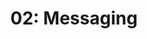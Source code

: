 ---
title: '02: Messaging'
summary: |
    Establish and blueprint how Ficus messages -- that is, how it communicates its value to its clients and audiences across various channels. Produces the Ficus Brand Narrative.
start: 2025-02-10
duration: 5 days
owner:
    image: '@images/avatars/kb.jpg'
    title: kb
status: slated
details:
    -
        title: Activities
        body: |
            - Host one stakeholder session to establish Ficus messaging framework
            - Delineate Ficus' target audiences(s)
            - Create Ficus Brand Narrative
    -
        title: Deliverables
        body: |
            - Delineated core audience group
            - Framed industry blindspot (that is, core customer pain point(s))
            - Ficus Promise (what Ficus Capital offers in terms of value to the audience and the industry)
            - Ficus Core Values
            - Ficus Voice
            - Ficus Brand Narrative (all of above in an essay)
    -
        title: Readings
        body: |
            - [Brand Communication Framework](https://glossary.logomakershop.com/glossary/what-is-brand-communication-framework)
            - [Voice & Tone](https://brand.dropbox.com/voice-and-tone)
            - [Brand messaging 101: The ultimate guide](https://asana.com/resources/brand-messaging-framework)
---
